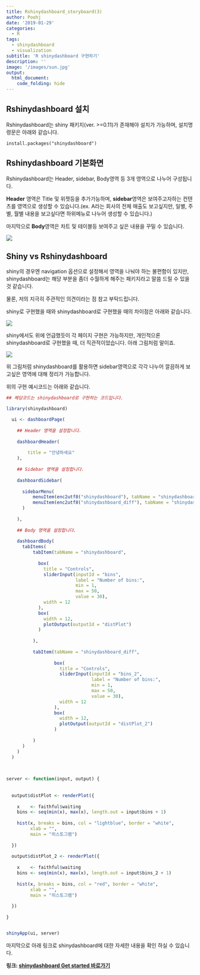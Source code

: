 ```yaml
---
title: Rshinydashboard_storyboard(3)
author: Poohj
date: '2019-01-29'
categories:
  - R 
tags:
  - shinydashboard
  - visualization
subtitle: 'R shinydashboard 구현하기'
description: ''
image: '/images/sun.jpg' 
output:
  html_document:
    code_folding: hide
---
```



Rshinydashboard 설치
------------

Rshinydashboard는 shiny 패키지(ver. >=0.11)가 존재해야 설치가 가능하며, 설치명령문은 아래와 같습니다.

```
install.packages("shinydashboard")
```

Rshinydashboard 기본화면
------------

Rshinydashboard는 Header, sidebar, Body영역 등 3개 영역으로 나누어 구성됩니다. 

**Header** 영역은 Title 및 위젯등을 추가가능하며, **sidebar**영역은 보여주고자하는 컨텐츠를 영역으로 생성할 수 있습니다.(ex. A라는 회사의 전체 매출도 보고싶지만, 일별, 주별, 월별 내용을 보고싶다면 하위메뉴로 나누어 생성할 수 있습니다.)

마지막으로 **Body**영역은 차트 및 테이블등 보여주고 싶은 내용을 꾸밀 수 있습니다. 

![](/blog/post/2019-01-29-rshinydashboard-storyboard-3_files/shinydashboard_sector.png)

Shiny vs Rshinydashboard
------------

shiny의 경우엔 navigation 옵션으로 설정해서 영역을 나눠야 하는 불편함이 있지만, shinydashboard는 해당 부분을 좀더 수월하게 해주는 패키지라고 말씀 드릴 수 있을 것 같습니다.

물론, 저의 지극히 주관적인 의견이라는 점 참고 부탁드립니다. 

shiny로 구현했을 때와 shinydashboard로 구현했을 때의 차이점은 아래와 같습니다. 


![](/blog/post/2019-01-29-rshinydashboard-storyboard-3_files/shiny_vs_shinydashboard.png)


shiny에서도 위에 언급했듯이 각 페이지 구현은 가능하지만, 개인적으론 shinydashboard로 구현했을 때, 더 직관적이었습니다. 아래 그림처럼 말이죠.


![](/blog/post/2019-01-29-rshinydashboard-storyboard-3_files/shiny_vs_dashboard.gif)

위 그림처럼 shinydashboard를 활용하면 sidebar영역으로 각각 나누어 깔끔하게 보고싶은 영역에 대해 정리가 가능합니다.

위의 구현 예시코드는 아래와 같습니다. 

```r

## 해당코드는 shinydashboard로 구현하는 코드입니다.

library(shinydashboard)

  ui <- dashboardPage(
    
    ## Header 영역을 설정합니다. 
    
    dashboardHeader(
    
        title = "안녕하세요"
    ),
    
    ## Sidebar 영역을 설정합니다. 
    
    dashboardSidebar(
      
      sidebarMenu(
          menuItem(enc2utf8("shinydashboard"), tabName = "shinydashboard", icon = icon("dashboard")),
          menuItem(enc2utf8("shinydashboard_diff"), tabName = "shinydashboard_diff", icon = icon("calendar"))
      )
          
    ),
    
    ## Body 영역을 설정합니다.
    
    dashboardBody(
      tabItems(
          tabItem(tabName = "shinydashboard",
                  
            box(
              title = "Controls",
              sliderInput(inputId = "bins",
                          label = "Number of bins:",
                          min = 1,
                          max = 50,
                          value = 30),
              width = 12
            ),
            box(
              width = 12,
              plotOutput(outputId = "distPlot")
            )  
            
          ),
          
          tabItem(tabName = "shinydashboard_diff",
                  
                  box(
                    title = "Controls",
                    sliderInput(inputId = "bins_2",
                                label = "Number of bins:",
                                min = 1,
                                max = 50,
                                value = 30),
                    width = 12
                  ),
                  box(
                    width = 12,
                    plotOutput(outputId = "distPlot_2")
                  )  
                  
          )
      )
    )
  )
  
  

server <- function(input, output) {
  
  
  output$distPlot <- renderPlot({
    
    x    <- faithful$waiting
    bins <- seq(min(x), max(x), length.out = input$bins + 1)
    
    hist(x, breaks = bins, col = "lightblue", border = "white",
         xlab = "",
         main = "히스토그램")
    
  })
  
  output$distPlot_2 <- renderPlot({
    
    x    <- faithful$waiting
    bins <- seq(min(x), max(x), length.out = input$bins_2 + 1)
    
    hist(x, breaks = bins, col = "red", border = "white",
         xlab = "",
         main = "히스토그램")
    
  })
  
}


shinyApp(ui, server)
```

마지막으로 아래 링크로 shinydashboard에 대한 자세한 내용을 확인 하실 수 있습니다.

**링크: [shinydashboard Get started 바로가기](https://rstudio.github.io/shinydashboard/get_started.html)** 


